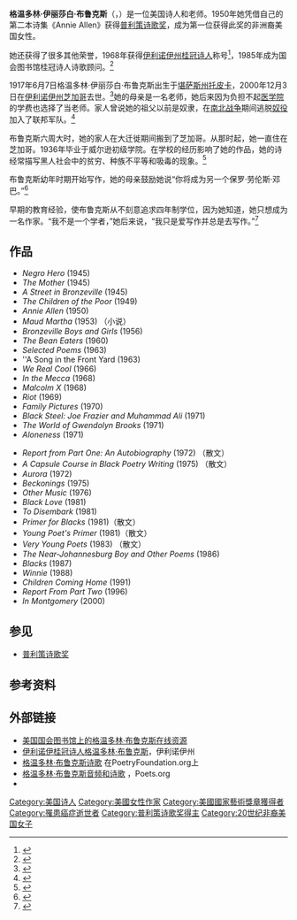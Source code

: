 {{noteTA
|1=zh-hans:普利策; zh-hant:普立茲;
}}
{{Infobox writer
| name         = 格温多林·布鲁克斯<br>Gwendolyn Brooks
| image        = 
| imagesize    = 
| birth_name   = Gwendolyn Elizabeth Brooks
| birth_date   = {{birth date|1917|6|7}}
| birth_place  = 美国[[堪萨斯州|堪萨斯州]][[托皮卡|托皮卡]]
| death_date   = {{death date and age|2000|12|3|1917|6|7}}
| death_place  = 美国[[伊利诺伊州|伊利诺伊州]][[芝加哥|芝加哥]]
| occupation   = [[诗人|诗人]]
| nationality  = 美国
| period       = 1930–2000
| subject      = 
| movement     = 
| notableworks = 《A Street in Bronzeville》，《Annie Allen》
| spouse       =  小亨利·布莱克利（1939年结婚）
| children = 亨利·布莱克利三世和诺拉·布莱克利
| awards       = [[普利策诗歌奖|普利策诗歌奖]] <small>（1950年）</small><br>{{le|罗伯特·弗罗斯特奖章|Robert Frost Medal}} <small>（1989年）</small>
| signature    = 
| website      = 
}}
'''格温多林·伊丽莎白·布鲁克斯'''（{{lang-en|'''Gwendolyn Elizabeth Brooks'''}}，{{bd|1917年|6月7日|2000年|12月3日|catIdx=B}}）是一位美国诗人和老师。1950年她凭借自己的第二本诗集《Annie Allen》获得[[普利策诗歌奖|普利策诗歌奖]]，成为第一位获得此奖的非洲裔美国女性。

她还获得了很多其他荣誉，1968年获得[[伊利诺伊州|伊利诺伊州]][[桂冠诗人|桂冠诗人]]称号<ref>{{cite web|title=Illinois Poet Laureate|url=http://www.illinois.gov/poetlaureate/Pages/brooks.aspx|accessdate=2015-03-06|deadurl=yes|archiveurl=https://web.archive.org/web/20150228221913/http://www.illinois.gov/poetlaureate/Pages/brooks.aspx|archivedate=2015年2月28日}}</ref>，1985年成为国会图书馆桂冠诗人诗歌顾问。<ref>{{cite web | author= | title=Poet Laureate Timeline: 1981–1990 | url=http://www.loc.gov/poetry/laureate-1981-1990.html | publisher=[[Library_of_Congress|Library of Congress]] | year=2008 | accessdate=2008-12-19 | archive-date=2020-05-23 | archive-url=https://web.archive.org/web/20200523102744/http://www.loc.gov/poetry/laureate-1981-1990.html | dead-url=no }}</ref><!-- Deleted image removed: [[File:Hughes_and_Gwendolyn_Brooks.jpg|thumb]] -->

1917年6月7日格温多林·伊丽莎白·布鲁克斯出生于[[堪萨斯州|堪萨斯州]][[托皮卡|托皮卡]]，2000年12月3日在[[伊利诺伊州|伊利诺伊州]][[芝加哥|芝加哥]]去世。<ref name=nytobit>{{cite news |author=Mel Watkins |coauthors= |title=Gwendolyn Brooks, Whose Poetry Told of Being Black in America, Dies at 83 |url=http://www.nytimes.com/2000/12/04/books/gwendolyn-brooks-whose-poetry-told-of-being-black-in-america-dies-at-83.html |quote=Gwendolyn Brooks, who illuminated the black experience in America in poems that spanned most of the 20th century, winning the Pulitzer Prize in 1950, died yesterday at her home in Chicago. She was 83. |newspaper=[[The_New_York_Times|The New York Times]] |date=2000-12-04 |accessdate=2012-09-13 |archive-date=2021-03-08 |archive-url=https://web.archive.org/web/20210308172125/https://www.nytimes.com/2000/12/04/books/gwendolyn-brooks-whose-poetry-told-of-being-black-in-america-dies-at-83.html |dead-url=no }}</ref>她的母亲是一名老师，她后来因为负担不起[[医学院|医学院]]的学费也选择了当老师。家人曾说她的祖父以前是奴隶，在[[南北战争|南北战争]]期间逃脱[[美國奴隸制度|奴役]]加入了联邦军队。<ref>{{cite book |last=Kent |title=A Life of Gwendolyn Brooks |year=1993 |pages=1–2}}</ref>

布鲁克斯六周大时，她的家人在大迁徙期间搬到了芝加哥。从那时起，她一直住在芝加哥。1936年毕业于威尔逊初级学院。在学校的经历影响了她的作品，她的诗经常描写黑人社会中的贫穷、种族不平等和吸毒的现象。<ref>{{cite book|last1=Williams|first1=Kenny Jackson|authorlink1=|editor1-last=Andrews|editor1-first=William L.|editor2-last=Foster|editor2-first=Frances Smith|editor3-last=Harris|editor3-first=Trudier|title=The Concise Oxford Companion to African American Literature|date=2001|publisher=Oxford University Press|isbn=9780198031758|page=47|url=https://books.google.com/books?id=-9XtCY7cijMC&pg=PA47&dq=gwendolyn+brooks+oxford+companion&hl=en&sa=X&ei=CcH4U8qWN_fNsQTy34LgDw&ved=0CB8Q6AEwAA#v=onepage&q=Englewood&f=false|accessdate=2014-08-23|chapter=Brooks, Gwendolyn|archive-date=2019-08-29|archive-url=https://web.archive.org/web/20190829003144/https://books.google.com/books?id=-9XtCY7cijMC&pg=PA47&dq=gwendolyn+brooks+oxford+companion&hl=en&sa=X&ei=CcH4U8qWN_fNsQTy34LgDw&ved=0CB8Q6AEwAA#v=onepage&q=Englewood&f=false|dead-url=no}}</ref>

布鲁克斯幼年时期开始写作，她的母亲鼓励她说“你将成为另一个保罗·劳伦斯·邓巴。”<ref>{{Cite news|url=http://www.nytimes.com/2000/12/05/books/gwendolyn-brooks-83-passionate-poet-dies.html?pagewanted=all|title=New York Times|last=Watkins|first=Mel|date=2000-12-05|work=Gwendolyn Brooks, 83, Passionate Poet, Dies|access-date=2016-03-14|via=|archive-date=2021-03-08|archive-url=https://web.archive.org/web/20210308141322/https://www.nytimes.com/2000/12/05/books/gwendolyn-brooks-83-passionate-poet-dies.html?pagewanted=all|dead-url=no}}</ref><nowiki></nowiki>

早期的教育经验，使布鲁克斯从不刻意追求四年制学位，因为她知道，她只想成为一名作家。“我不是一个学者，”她后来说，“我只是爱写作并总是去写作。”<ref name="Hawkins">{{cite web|url=http://www.jmu.edu/furiousflower/archives/94hawkins_brooks_intervi.shtml|title=1994 Gwendolyn Brooks Interview|website=James Madison University Furious Flower Poetry Center|ref=JMU|last1=Hawkins|first1=B. Denise|accessdate=2015-03-06|archive-url=https://web.archive.org/web/20160824235512/http://www.jmu.edu/furiousflower/archives/94hawkins_brooks_intervi.shtml|archive-date=2016-08-24|dead-url=yes}}</ref>

==作品==
{{col-begin}}
{{col-break|width=50%}}
* ''Negro Hero'' (1945)
* ''The Mother'' (1945)
* ''A Street in Bronzeville'' (1945)
* ''The Children of the Poor'' (1949)
* ''Annie Allen'' (1950)
* ''Maud Martha'' (1953) （小说）
* ''Bronzeville Boys and Girls'' (1956)
* ''The Bean Eaters'' (1960)
* ''Selected Poems'' (1963)
* ''A Song in the Front Yard (1963)
* ''We Real Cool'' (1966)
* ''In the Mecca'' (1968)
* ''Malcolm X'' (1968)
* ''Riot'' (1969)
* ''Family Pictures'' (1970)
* ''Black Steel: Joe Frazier and Muhammad Ali'' (1971)
* ''The World of Gwendolyn Brooks'' (1971)
* ''Aloneness'' (1971)

{{col-break}}

* ''Report from Part One: An Autobiography'' (1972) （散文）
* ''A Capsule Course in Black Poetry Writing'' (1975) （散文）
* ''Aurora'' (1972)
* ''Beckonings'' (1975)
* ''Other Music'' (1976)
* ''Black Love'' (1981)
* ''To Disembark'' (1981)
* ''Primer for Blacks'' (1981)（散文）
* ''Young Poet's Primer'' (1981)（散文）
* ''Very Young Poets'' (1983) （散文）
* ''The Near-Johannesburg Boy and Other Poems'' (1986)
* ''Blacks'' (1987)
* ''Winnie'' (1988)
* ''Children Coming Home'' (1991)
* ''Report From Part Two'' (1996)
* ''In Montgomery'' (2000)

{{col-end}}

==参见==
{{portal|诗歌}}
*[[普利策诗歌奖|普利策诗歌奖]]

==参考资料==
{{Reflist|2}}

==外部链接==
*[http://www.loc.gov/rr/program/bib/brooks/ 美国国会图书馆上的格温多林·布鲁克斯在线资源] {{Wayback|url=http://www.loc.gov/rr/program/bib/brooks/ |date=20210318160422 }}
*[https://web.archive.org/web/20150228221913/http://www.illinois.gov/poetlaureate/Pages/brooks.aspx 伊利诺伊桂冠诗人格温多林·布鲁克斯]，伊利诺伊州
* [http://www.poetryfoundation.org/archive/poet.html?id=843 格温多林·布鲁克斯诗歌] {{Wayback|url=http://www.poetryfoundation.org/archive/poet.html?id=843 |date=20100805001649 }} 在PoetryFoundation.org上
* [http://www.poets.org/poet.php/prmPID/165 格温多林·布鲁克斯音频和诗歌] {{Wayback|url=http://www.poets.org/poet.php/prmPID/165 |date=20140403153205 }}，Poets.org
* {{Find a Grave|6331201}}

{{普利策诗歌奖获得者}}
{{Authority control}}
{{DEFAULTSORT:Brooks, Gwendolyn}}
[[Category:美国诗人|Category:美国诗人]]
[[Category:美國女性作家|Category:美國女性作家]]
[[Category:美國國家藝術獎章獲得者|Category:美國國家藝術獎章獲得者]]
[[Category:罹患癌症逝世者|Category:罹患癌症逝世者]]
[[Category:普利策诗歌奖得主|Category:普利策诗歌奖得主]]
[[Category:20世纪非裔美国女子|Category:20世纪非裔美国女子]]